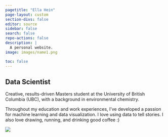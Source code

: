 ```yaml
---
pagetitle: "Ella Hein"
page-layout: custom
section-divs: false
editor: source
sidebar: false
search: false
repo-actions: false
description: | 
  A personal website.
image: images/name1.png

toc: false
---
```

::: {.content-container}
::: {.top-story .purple-background}

::: grid
::: {.g-col-12 .g-col-lg-4 .top-story-text}
# Data Scientist 


Creative, results-driven Masters student at the University of British Columbia (UBC), with a background in environmental chemistry. 

Throughout my education and work experiences, I've developed a passion for machine learning and data visualization. I love using data to tell stories. I also love drawing, running, and drinking good coffee :)
:::
::: {.g-col-12 .g-col-lg-8 .top-story-img}
![](images/circle_headshot.png)
:::
:::
:::
:::
